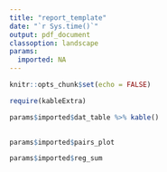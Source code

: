 ```yaml
---
title: "report_template"
date: "`r Sys.time()`"
output: pdf_document
classoption: landscape
params:
  imported: NA
---
```


```r
knitr::opts_chunk$set(echo = FALSE)
```

```r
require(kableExtra)
```


```r
params$imported$dat_table %>% kable()
  
```

```r
params$imported$pairs_plot
```

```r
params$imported$reg_sum
```
